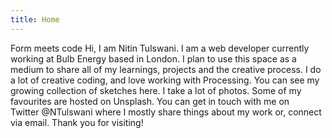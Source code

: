```yaml
---
title: Home
---
```



<Layout>
  <Container centerAlign className="lg:w-6/12 md:w-3/5 pt-10 pr-5 pl-5 sm:3/5">
    <Heading as="h1" className="pb-2">
      Form meets code
    </Heading>
    <Text>
      Hi, I am Nitin Tulswani. I am a web developer currently working at Bulb
      Energy based in London. I plan to use this space as a medium to share all
      of my learnings, projects and the creative process.
    </Text>
    <Text>
      I do a lot of creative coding, and love working with Processing. You can
      see my growing collection of sketches <Link to="/sketches" renderGatsbyLink>here</Link>.
    </Text>
    <Text>
      I take a lot of photos. Some of my favourites are hosted <Link to="https://unsplash.com/@nitintulswani" externalLink>on Unsplash</Link>.
    </Text>
    <Text>
      You can get in touch with me on Twitter <Link to="https://twitter.com/NTulswani" externalLink>@NTulswani</Link> where I mostly share
      things about my work or, connect via email.
    </Text>
    <Text>Thank you for visiting!</Text>
  </Container>
</Layout>
